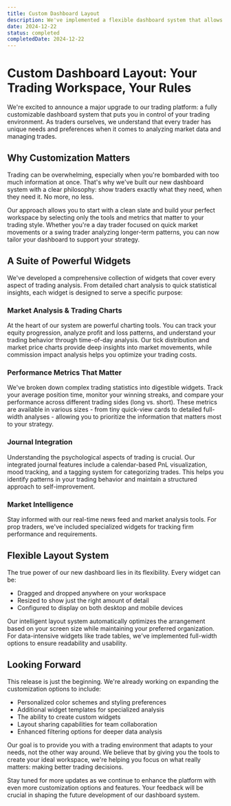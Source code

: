 ```yaml
---
title: Custom Dashboard Layout
description: We've implemented a flexible dashboard system that allows traders to customize their workspace layout, arrange widgets, and save multiple dashboard configurations for different trading scenarios.
date: 2024-12-22
status: completed
completedDate: 2024-12-22
---
```


# Custom Dashboard Layout: Your Trading Workspace, Your Rules

We're excited to announce a major upgrade to our trading platform: a fully customizable dashboard system that puts you in control of your trading environment. As traders ourselves, we understand that every trader has unique needs and preferences when it comes to analyzing market data and managing trades.

## Why Customization Matters

Trading can be overwhelming, especially when you're bombarded with too much information at once. That's why we've built our new dashboard system with a clear philosophy: show traders exactly what they need, when they need it. No more, no less.

Our approach allows you to start with a clean slate and build your perfect workspace by selecting only the tools and metrics that matter to your trading style. Whether you're a day trader focused on quick market movements or a swing trader analyzing longer-term patterns, you can now tailor your dashboard to support your strategy.

## A Suite of Powerful Widgets

We've developed a comprehensive collection of widgets that cover every aspect of trading analysis. From detailed chart analysis to quick statistical insights, each widget is designed to serve a specific purpose:

### Market Analysis & Trading Charts
At the heart of our system are powerful charting tools. You can track your equity progression, analyze profit and loss patterns, and understand your trading behavior through time-of-day analysis. Our tick distribution and market price charts provide deep insights into market movements, while commission impact analysis helps you optimize your trading costs.

### Performance Metrics That Matter
We've broken down complex trading statistics into digestible widgets. Track your average position time, monitor your winning streaks, and compare your performance across different trading sides (long vs. short). These metrics are available in various sizes - from tiny quick-view cards to detailed full-width analyses - allowing you to prioritize the information that matters most to your strategy.

### Journal Integration
Understanding the psychological aspects of trading is crucial. Our integrated journal features include a calendar-based PnL visualization, mood tracking, and a tagging system for categorizing trades. This helps you identify patterns in your trading behavior and maintain a structured approach to self-improvement.

### Market Intelligence
Stay informed with our real-time news feed and market analysis tools. For prop traders, we've included specialized widgets for tracking firm performance and requirements.

## Flexible Layout System

The true power of our new dashboard lies in its flexibility. Every widget can be:
- Dragged and dropped anywhere on your workspace
- Resized to show just the right amount of detail
- Configured to display on both desktop and mobile devices

Our intelligent layout system automatically optimizes the arrangement based on your screen size while maintaining your preferred organization. For data-intensive widgets like trade tables, we've implemented full-width options to ensure readability and usability.

## Looking Forward

This release is just the beginning. We're already working on expanding the customization options to include:
- Personalized color schemes and styling preferences
- Additional widget templates for specialized analysis
- The ability to create custom widgets
- Layout sharing capabilities for team collaboration
- Enhanced filtering options for deeper data analysis

Our goal is to provide you with a trading environment that adapts to your needs, not the other way around. We believe that by giving you the tools to create your ideal workspace, we're helping you focus on what really matters: making better trading decisions.

Stay tuned for more updates as we continue to enhance the platform with even more customization options and features. Your feedback will be crucial in shaping the future development of our dashboard system.
